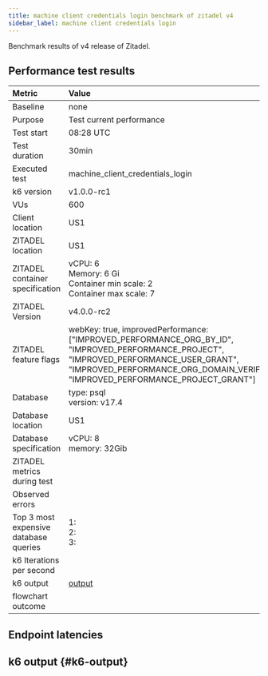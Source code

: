 ```yaml
---
title: machine client credentials login benchmark of zitadel v4
sidebar_label: machine client credentials login
---
```


Benchmark results of v4 release of Zitadel.

## Performance test results

| Metric                                | Value |
|:--------------------------------------|:------|
| Baseline                              | none  |
| Purpose                               | Test current performance |
| Test start                            | 08:28 UTC |
| Test duration                         | 30min |
| Executed test                         | machine\_client\_credentials\_login |
| k6 version                            | v1.0.0-rc1 |
| VUs                                   | 600 |
| Client location                       | US1 |
| ZITADEL location                      | US1 |
| ZITADEL container specification       | vCPU: 6<br/> Memory: 6 Gi <br/>Container min scale: 2<br/>Container max scale: 7 |
| ZITADEL Version                       | v4.0.0-rc2 |
| ZITADEL feature flags                 | webKey: true, improvedPerformance: \[\"IMPROVED\_PERFORMANCE\_ORG\_BY\_ID\", \"IMPROVED\_PERFORMANCE\_PROJECT\", \"IMPROVED\_PERFORMANCE\_USER\_GRANT\", \"IMPROVED\_PERFORMANCE\_ORG\_DOMAIN\_VERIFIED\", \"IMPROVED\_PERFORMANCE\_PROJECT\_GRANT\"\] |
| Database                              | type: psql<br />version: v17.4 |
| Database location                     | US1 |
| Database specification                | vCPU: 8<br/> memory: 32Gib |
| ZITADEL metrics during test           |  |
| Observed errors                       |  |
| Top 3 most expensive database queries | 1: <br/>2: <br/>3: <br/> |
| k6 Iterations per second              |  |
| k6 output                             | [output](#k6-output) |
| flowchart outcome                     |  |

## Endpoint latencies



<BenchmarkChart testResults={OutputSource} />

## k6 output {#k6-output}

```bash
```

